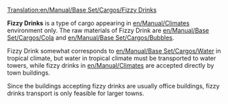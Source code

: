 [[Translation:en/Manual/Base Set/Cargos/Fizzy Drinks]]

{{en/Cargo|name=Fizzy Drinks
|image=en/FizzyDrinks.png
|produced=[[en/Manual/Base Set/Industries/Fizzy Drink Factory]]
|accepted=[[en/Manual/Towns]]
}}

'''Fizzy Drinks''' is a type of cargo appearing in [[en/Manual/Climates]] environment only.  The raw materials of Fizzy Drink are [[en/Manual/Base Set/Cargos/Cola]] and [[en/Manual/Base Set/Cargos/Bubbles]].

Fizzy Drink somewhat corresponds to [[en/Manual/Base Set/Cargos/Water]] in tropical climate, but water in tropical climate must be transported to water towers, while fizzy drinks in [[en/Manual/Climates]] are accepted directly by town buildings.

Since the buildings accepting fizzy drinks are usually office buildings, fizzy drinks transport is only feasible for larger towns.
